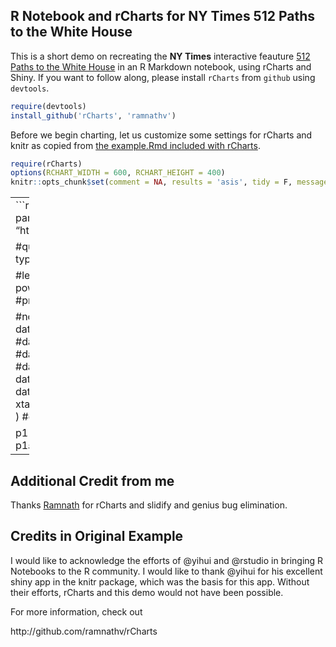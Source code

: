 ## R Notebook and rCharts for NY Times 512 Paths to the White House

This is a short demo on recreating the **NY Times** interactive feauture [512 Paths to the White House](http://www.nytimes.com/interactive/2012/11/02/us/politics/paths-to-the-white-house.html?_r=0) in an R Markdown notebook, using rCharts and Shiny. If you want to follow along, please install `rCharts` from `github` using `devtools`.

```r
require(devtools)
install_github('rCharts', 'ramnathv')
```

Before we begin charting, let us customize some settings for rCharts and knitr as copied from [the example.Rmd included with rCharts](https://github.com/ramnathv/rCharts/tree/master/inst/apps/notebook/www).

```r
require(rCharts)
options(RCHART_WIDTH = 600, RCHART_HEIGHT = 400)
knitr::opts_chunk$set(comment = NA, results = 'asis', tidy = F, message = F)
```


---
```r
#get data from downloaded NYT tsv and inject in through params
data <- read.delim(file = "http://timelyportfolio.github.io/rCharts_512paths/data/states.tsv")

#quick look at the data
require(xtable)
print( xtable( head( data ) ), type = "html" )

#let's randomize the order a bit and make some states more powerful
#data[,-5] <- data[order( runif( n=nrow( data ) ) ),-5]
#print( xtable( head( data ) ), type = "html" )

#now let's deliberately change some data
print( xtable( head( data[which(data$code == "FL"), ] ) ), type = "html" )
#data[which(data$code == "FL"),"votes"] <- 10
#data[which(data$code == "FL"),"rep"] <- 0.9
#data[which(data$code == "FL"),"dem"] <- 1 - data[which(data$code == "FL"),"rep"]
#print( xtable( head( data[which(data$code == "FL"), ] ) ), type = "html" )
#print( xtable( head( data[which(data$code == "OH"), ] ) ), type = "html" )
#data[which(data$code == "OH"),"votes"] <- 0

p1 <- rCharts$new()
p1$field( 'lib', "www/assets/x512paths" )
p1$set( data = toJSONArray( data ) )
p1$print( 'g-chart' )
```
---

## Additional Credit from me
Thanks [Ramnath](http://github.com/ramnathv) for rCharts and slidify and genius bug elimination.

## Credits in Original Example

I would like to acknowledge the efforts of @yihui and @rstudio in bringing R Notebooks to the R community. I would like to thank @yihui for his excellent shiny app in the knitr package, which was the basis for this app. Without their efforts, rCharts and this demo would not have been possible.

For more information, check out

http://github.com/ramnathv/rCharts
